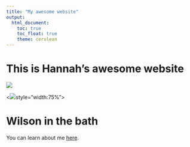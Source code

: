 ```yaml
---
title: "My awesome website"
output: 
  html_document:
    toc: true
    toc_float: true
    theme: cerulean
---
```


# This is Hannah's awesome website

![](https://media.giphy.com/media/drXGoW1iudhKw/giphy.gif)

<![](Wilson.jpg)style="width:75%">

# Wilson in the bath

You can learn about me [here](about.html).

